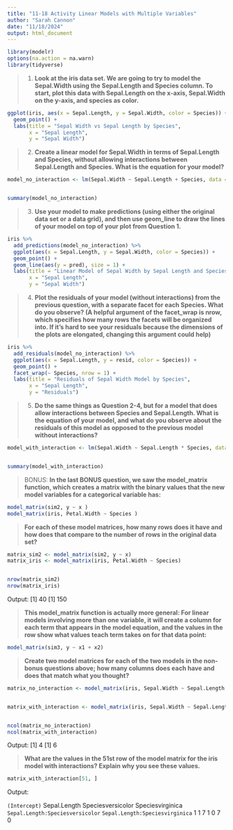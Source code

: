 ---
title: "11-18 Activity Linear Models with Multiple Variables"
author: "Sarah Cannon"
date: "11/18/2024"
output: html_document
---

```{r, message = FALSE}
library(modelr)
options(na.action = na.warn) 
library(tidyverse)
```

> 1. **Look at the iris data set. We are going to try to model the Sepal.Width using the Sepal.Length and Species column.  To start, plot this data with Sepal.Length on the x-axis, Sepal.Width on the y-axis, and species as color. **

```{r}
ggplot(iris, aes(x = Sepal.Length, y = Sepal.Width, color = Species)) +
  geom_point() +
  labs(title = "Sepal Width vs Sepal Length by Species",
       x = "Sepal Length",
       y = "Sepal Width")
```


> 2. **Create a linear model for Sepal.Width in terms of Sepal.Length and Species, without allowing interactions between Sepal.Length and Species. What is the equation for your model?**


```{r}

model_no_interaction <- lm(Sepal.Width ~ Sepal.Length + Species, data = iris)


summary(model_no_interaction)
```



> 3. **Use your model to make predictions (using either the original data set or a data grid), and then use geom_line to draw the lines of your model on top of your plot from Question 1. **


```{r}

iris %>%
  add_predictions(model_no_interaction) %>%
  ggplot(aes(x = Sepal.Length, y = Sepal.Width, color = Species)) +
  geom_point() +
  geom_line(aes(y = pred), size = 1) +
  labs(title = "Linear Model of Sepal Width by Sepal Length and Species",
       x = "Sepal Length",
       y = "Sepal Width")
```




> 4. **Plot the residuals of your model (without interactions) from the previous question, with a separate facet for each Species. What do you observe? (A helpful argument of the facet_wrap is nrow, which specifies how many rows the facets will be organized into.  If it's hard to see your residuals because the dimensions of the plots are elongated, changing this argument could help)**


```{r}

iris %>%
  add_residuals(model_no_interaction) %>%
  ggplot(aes(x = Sepal.Length, y = resid, color = Species)) +
  geom_point() +
  facet_wrap(~ Species, nrow = 1) +
  labs(title = "Residuals of Sepal Width Model by Species",
       x = "Sepal Length",
       y = "Residuals")
```



> 5. **Do the same things as Question 2-4, but for a model that does allow interactions between Species and Sepal.Length. What is the equation of your model, and what do you observe about the residuals of this model as opposed to the previous model without interactions? **

```{r}

model_with_interaction <- lm(Sepal.Width ~ Sepal.Length * Species, data = iris)


summary(model_with_interaction)
```


> BONUS: **In the last BONUS question, we saw the model_matrix function, which creates a matrix with the binary values that the new model variables for a categorical variable has: **

```{r}
model_matrix(sim2, y ~ x )
model_matrix(iris, Petal.Width ~ Species )
```

>**For each of these model matrices, how many rows does it have and how does that compare to the number of rows in the original data set?** 


```{r}

matrix_sim2 <- model_matrix(sim2, y ~ x)
matrix_iris <- model_matrix(iris, Petal.Width ~ Species)


nrow(matrix_sim2)  
nrow(matrix_iris)  
```

Output:
[1] 40
[1] 150


>**This model_matrix function is actually more general: For linear models involving more than one variable, it will create a column for each term that appears in the model equation, and the values in the row show what values teach term takes on for that data point: **

```{r}
model_matrix(sim3, y ~ x1 + x2)
```

>**Create two model matrices for each of the two models in the non-bonus questions above; how many columns does each have and does that match what you thought? **


```{r}

matrix_no_interaction <- model_matrix(iris, Sepal.Width ~ Sepal.Length + Species)


matrix_with_interaction <- model_matrix(iris, Sepal.Width ~ Sepal.Length * Species)


ncol(matrix_no_interaction)  
ncol(matrix_with_interaction)  
```

Output:
[1] 4
[1] 6


> **What are the values in the 51st row of the model matrix for the iris model with interactions? Explain why you see these values. **



```{r}

matrix_with_interaction[51, ]
```

Output:


  `(Intercept)` Sepal.Length Speciesversicolor Speciesvirginica `Sepal.Length:Speciesversicolor` `Sepal.Length:Speciesvirginica`
          <dbl>        <dbl>             <dbl>            <dbl>                            <dbl>                           <dbl>
1             1            7                 1                0                                7                               0




